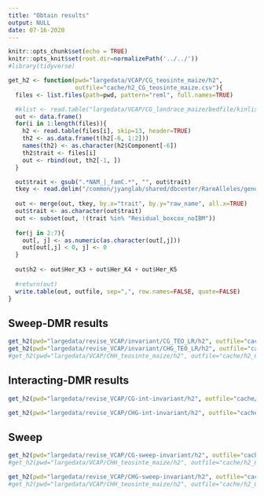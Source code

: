```yaml
---
title: "Obtain results"
output: NULL
date: 07-16-2020
---
```



```r
knitr::opts_chunk$set(echo = TRUE) 
knitr::opts_knit$set(root.dir=normalizePath('../../')) 
#library(tidyverse)
```


```r

get_h2 <- function(pwd="largedata/VCAP/CG_teosinte_maize/h2", 
                   outfile="cache/h2_CG_teosinte_maize.csv"){
  files <- list.files(path=pwd, pattern="reml", full.names=TRUE)

  #klist <- read.table("largedata/VCAP/CG_landrace_maize/bedfile/kinlist.txt", header=F)
  out <- data.frame()
  for(i in 1:length(files)){
    h2 <- read.table(files[i], skip=13, header=TRUE)
    th2 <- as.data.frame(t(h2[-6, 1:2]))
    names(th2) <- as.character(h2$Component[-6])
    th2$trait <- files[i]
    out <- rbind(out, th2[-1, ])
  }

  out$trait <- gsub(".*NAM_|_famC.*", "", out$trait)
  tkey <- read.delim("/common/jyanglab/shared/dbcenter/RareAlleles/genomeAnnos/VCAP/phenotypes/NAM/familyCorrected/trait_name_key.txt", header=T)
  
  out <- merge(out, tkey, by.x="trait", by.y="raw_name", all.x=TRUE)
  out$trait <- as.character(out$trait)
  out <- subset(out, !(trait %in% "Residual_boxcox_noIBM"))
  
  for(j in 2:7){
    out[, j] <- as.numeric(as.character(out[,j]))
    out[out[,j] < 0, j] <- 0
  }
  
  out$h2 <- out$Her_K3 + out$Her_K4 + out$Her_K5 
  
  #return(out)
  write.table(out, outfile, sep=",", row.names=FALSE, quote=FALSE)
}


```

## Sweep-DMR results

```r
get_h2(pwd="largedata/revise_VCAP/invariant/CG_TEO_LR/h2", outfile="cache/invariant_vcap/h2_CG_teo_lr.csv")
get_h2(pwd="largedata/revise_VCAP/invariant/CHG_TEO_LR/h2", outfile="cache/invariant_vcap/h2_CHG_teo_lr.csv")
#get_h2(pwd="largedata/VCAP/CHH_teosinte_maize/h2", outfile="cache/h2_CHH_teosinte_maize.csv")

```

## Interacting-DMR results

```r
get_h2(pwd="largedata/revise_VCAP/CG-int-invariant/h2", outfile="cache/invariant_vcap/h2_CG_int-invariant.csv")

get_h2(pwd="largedata/revise_VCAP/CHG-int-invariant/h2", outfile="cache/invariant_vcap/h2_CHG_int-invariant.csv")

```

## Sweep
```r
get_h2(pwd="largedata/revise_VCAP/CG-sweep-invariant/h2", outfile="cache/invariant_vcap/h2_CG_sweep-invariant.csv")
#get_h2(pwd="largedata/VCAP/CHH_teosinte_maize/h2", outfile="cache/h2_CHH_teosinte_maize.csv")

get_h2(pwd="largedata/revise_VCAP/CHG-sweep-invariant/h2", outfile="cache/invariant_vcap/h2_CHG_sweep-invariant.csv")
#get_h2(pwd="largedata/VCAP/CHH_teosinte_maize/h2", outfile="cache/h2_CHH_teosinte_maize.csv")

```

